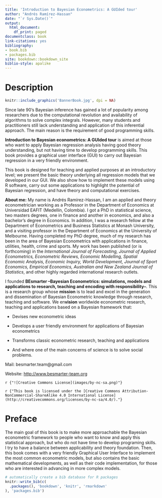 ```yaml
--- 
title: 'Introduction to Bayesian Econometrics: A GUIded tour'
author: "Andrés Ramírez-Hassan"
date: "`r Sys.Date()`"
output:
  html_document:
    df_print: paged
documentclass: book
link-citations: yes
bibliography:
- book.bib
- packages.bib
site: bookdown::bookdown_site
biblio-style: apalike
---
```


# Description {-}

```r
knitr::include_graphics('BannerBook.jpg', dpi = NA)
```
Since late 90’s Bayesian inference has gained a lot of popularity among researchers due to the computational revolution and availability of algorithms to solve complex integrals. However, many students and practitioners still lack understanding and application of this inferential approach. The main reason is the requirement of good programming skills.

**Introduction to Bayesian econometrics: A GUIded tour** is aimed at those who want to apply Bayesian regression analysis having good theory understanding, but not having time to develop programming skills. This book provides a graphical user interface (GUI) to carry out Bayesian regression in a very friendly environment.

This book is designed for teaching and applied purposes at an introductory level; we present the basic theory underlying all regression models that we developed in our GUI. We also show how to implement these models using R software, carry out some applications to highlight the potential of Bayesian regression, and have theory and computational exercises.

**About me:** My name is Andrés Ramírez-Hassan, I am an applied and theory econometrician working as a Professor in the Department of Economics at Universidad EAFIT (Medellín, Colombia). I got a PhD in statistical science, two masters degrees, one in finance and another in economics, and also a bachelor’s degree in Economics. In addition, I was a research fellow at the Department of Econometrics and Business Statistics at Monash University, and a visiting professor in the Department of Economics at the University of Melbourne. Having completed my PhD degree, much of my research has been in the area of Bayesian Econometrics with applications in finance, utilities, health, crime and sports. My work has been published  (or is forthcoming) in the *International Journal of Forecasting, Journal of Applied Econometrics, Econometric Reviews, Economic Modelling, Spatial Economic Analysis, Economic Inquiry, World Development, Journal of Sport Economics, Empirical Economics, Australian and New Zealand Journal of Statistics*, and other highly regarded international research outlets.

I founded **BEsmarter --Bayesian Econometrics: simulations, models and applications to research, teaching and encoding with responsibility--**. This is a research group whose **mission** is to lead and excel in the generation and dissemination of Bayesian Econometric knowledge through research, teaching and software. We en**vision** worldwide econometric research, teaching and applications based on a Bayesian framework that:

* Devises new econometric ideas

* Develops a user friendly environment for applications of Bayesian econometrics

* Transforms classic econometric research, teaching and applications

* And where one of the main concerns of science is to solve social problems.

Mail: besmarter.team@gmail.com

Website: [http://www.besmarter-team.org](http://www.besmarter-team.org)


`r {"![Creative Commons License](images/by-nc-sa.png)"}`

`r {"This book is licensed under the [Creative Commons Attribution-NonCommercial-ShareAlike 4.0 International License](http://creativecommons.org/licenses/by-nc-sa/4.0/)."}`

# Preface {-}

The main goal of this book is to make more approachable the Bayesian econometric framework to people who want to know and apply this statistical approach, but who do not have time to develop programing skills. I try to have a balance between applicability and theory foundation. Then, this book comes with a very friendly Graphical User Interface to implement the most common econometric models, but also contains the basic mathematical developments, as well as their code implementation, for those who are interested in advancing in more complex models.


```r
# automatically create a bib database for R packages
knitr::write_bib(c(
  .packages(), 'bookdown', 'knitr', 'rmarkdown'
), 'packages.bib')
```
